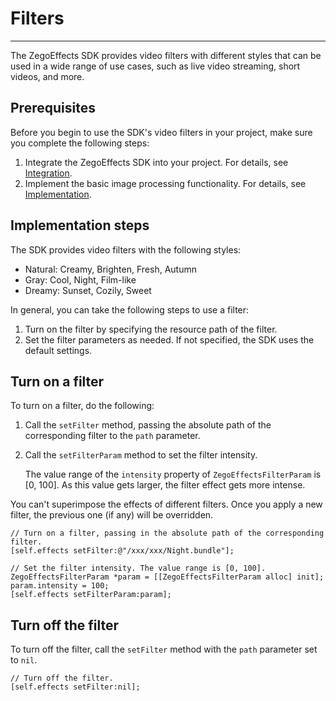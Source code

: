# Filters

---


The ZegoEffects SDK provides video filters with different styles that can be used in a wide range of use cases, such as live video streaming, short videos, and more.

## Prerequisites

Before you begin to use the SDK's video filters  in your project, make sure you complete the following steps:

1. Integrate the ZegoEffects SDK into your project. For details, see [Integration](#9909).
2. Implement the basic image processing functionality. For details, see [Implementation](#9915).

## Implementation steps

The SDK provides video filters with the following styles:
- Natural: Creamy, Brighten, Fresh, Autumn
- Gray: Cool, Night, Film-like
- Dreamy: Sunset, Cozily, Sweet

In general, you can take the following steps to use a filter:

1. Turn on the filter by specifying the resource path of the filter.
2. Set the filter parameters as needed. If not specified, the SDK uses the default settings.


## Turn on a filter 

To turn on a filter, do the following:

1. Call the `setFilter` method, passing the absolute path of the corresponding filter to the `path` parameter.

2. Call the `setFilterParam` method to set the filter intensity.

   The value range of the `intensity` property of `ZegoEffectsFilterParam` is  [0, 100]. As this value gets larger, the filter effect gets more intense.

<div class ='mk-warning'>

You can't superimpose the effects of different filters. Once you apply a new filter, the previous one (if any) will be overridden.
</div>

```objc
// Turn on a filter, passing in the absolute path of the corresponding filter.
[self.effects setFilter:@"/xxx/xxx/Night.bundle"];

// Set the filter intensity. The value range is [0, 100].
ZegoEffectsFilterParam *param = [[ZegoEffectsFilterParam alloc] init];
param.intensity = 100;
[self.effects setFilterParam:param];
```

## Turn off the filter 

To turn off the filter, call the `setFilter` method with the `path` parameter set to `nil`.

```objc
// Turn off the filter.
[self.effects setFilter:nil];
```
